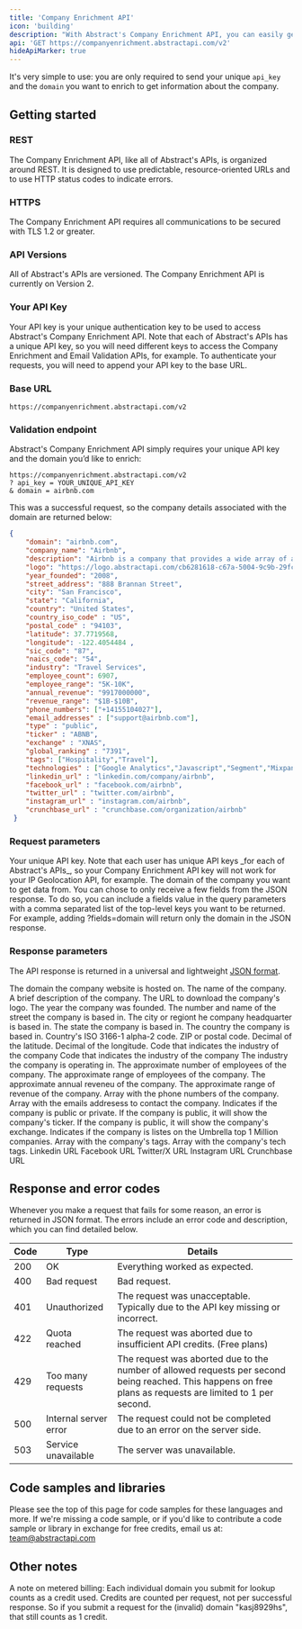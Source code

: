 ```yaml
---
title: 'Company Enrichment API'
icon: 'building'
description: "With Abstract's Company Enrichment API, you can easily get detailed information about any company domain."
api: 'GET https://companyenrichment.abstractapi.com/v2'
hideApiMarker: true
---
```


It's very simple to use: you are only required to send your unique `api_key` and the `domain` you want to enrich to get information about the company.

## Getting started

### REST

The Company Enrichment API, like all of Abstract's APIs, is organized around REST. It is designed to use predictable, resource-oriented URLs and to use HTTP status codes to indicate errors.

### HTTPS

The Company Enrichment API requires all communications to be secured with TLS 1.2 or greater.

### API Versions

All of Abstract's APIs are versioned. The Company Enrichment API is currently on Version 2.

### Your API Key

Your API key is your unique authentication key to be used to access Abstract's Company Enrichment API. Note that each of Abstract's APIs has a unique API key, so you will need different keys to access the Company Enrichment and Email Validation APIs, for example. To authenticate your requests, you will need to append your API key to the base URL.

### Base URL

```
https://companyenrichment.abstractapi.com/v2
```

### Validation endpoint

Abstract's Company Enrichment API simply requires your unique API key and the domain you’d like to enrich:

```
https://companyenrichment.abstractapi.com/v2
? api_key = YOUR_UNIQUE_API_KEY
& domain = airbnb.com
```

This was a successful request, so the company details associated with the domain are returned below:

<ResponseExample>

```json
{
  	"domain": "airbnb.com",
    "company_name": "Airbnb",
    "description": "Airbnb is a company that provides a wide array of accommodations for every type of traveler. With over 7 million vacation rentals and 2 million top-rated guest favorites across more than 220 countries and regions, Airbnb offers a unique and diverse selection of stays worldwide.",
    "logo": "https://logo.abstractapi.com/cb6281618-c67a-5004-9c9b-29fc2245a4f7_-airbnb.png",
    "year_founded": "2008",
    "street_address": "888 Brannan Street", 
    "city": "San Francisco",
    "state": "California",
    "country": "United States",
    "country_iso_code" : "US", 
    "postal_code" : "94103",
    "latitude": 37.7719568,
    "longitude": -122.4054484 ,
    "sic_code": "87",
    "naics_code": "54",
    "industry": "Travel Services",
    "employee_count": 6907,
    "employee_range": "5K-10K",
    "annual_revenue": "9917000000",
    "revenue_range": "$1B-$10B",
    "phone_numbers": ["+14155104027"],
    "email_addresses" : ["support@airbnb.com"],
    "type" : "public",
    "ticker" : "ABNB",
    "exchange" : "XNAS",
    "global_ranking" : "7391",
    "tags": ["Hospitality","Travel"],
    "technologies" : ["Google Analytics","Javascript","Segment","Mixpanel","Branch","Salesforce","New Relic","Facebook Pixel"],
    "linkedin_url" : "linkedin.com/company/airbnb",
    "facebook_url" : "facebook.com/airbnb",
    "twitter_url" : "twitter.com/airbnb",
    "instagram_url" : "instagram.com/airbnb",
    "crunchbase_url" : "crunchbase.com/organization/airbnb"
 }
```

</ResponseExample>

### Request parameters

<ParamField query="api_key" type="String" required>
  Your unique API key. Note that each user has unique API keys _for each of
  Abstract's APIs_, so your Company Enrichment API key will not work for your IP
  Geolocation API, for example.
</ParamField>

<ParamField query="domain" type="String" required>
  The domain of the company you want to get data from.
</ParamField>

<ParamField query="fields" type="String">
  You can chose to only receive a few fields from the JSON response. To do so, you can include a fields value in the query parameters with a comma separated list of the top-level keys you want to be returned. For example, adding ?fields=domain will return only the domain in the JSON response.
</ParamField>

### Response parameters

The API response is returned in a universal and lightweight [JSON format](https://www.json.org/json-en.html).

<ResponseField name="domain" type="String">
  The domain the company website is hosted on.
</ResponseField>

<ResponseField name="company_name" type="String">
  The name of the company.
</ResponseField>

<ResponseField name="description" type="String">
  A brief description of the company.
</ResponseField>

<ResponseField name="logo" type="String">
  The URL to download the company's logo.
</ResponseField>

<ResponseField name="year_founded" type="String">
  The year the company was founded.
</ResponseField>

<ResponseField name="street_address" type="String">
  The number and name of the street the company is based in.
</ResponseField>

<ResponseField name="city" type="String">
  The city or regiont he company headquarter is based in.
</ResponseField>

<ResponseField name="state" type="String">
  The state the company is based in.
</ResponseField>

<ResponseField name="country" type="String">
  The country the company is based in.
</ResponseField>

<ResponseField name="country_iso_code" type="String">
  Country's ISO 3166-1 alpha-2 code.
</ResponseField>

<ResponseField name="postal_code" type="String">
  ZIP or postal code.
</ResponseField>

<ResponseField name="latitude" type="Float">
  Decimal of the latitude.
</ResponseField>

<ResponseField name="longitude" type="Float">
  Decimal of the longitude.
</ResponseField>

<ResponseField name="sic_code" type="String">
  Code that indicates the industry of the company
</ResponseField>

<ResponseField name="naics_code" type="String">
   Code that indicates the industry of the company
</ResponseField>

<ResponseField name="industry" type="String">
  The industry the company is operating in.
</ResponseField>

<ResponseField name="employee_count" type="String">
  The approximate number of employees of the company.
</ResponseField>

<ResponseField name="employee_range" type="String">
  The approximate range of employees of the company.
</ResponseField>

<ResponseField name="annual_revenue" type="String">
  The approximate annual reveneu of the company.
</ResponseField>

<ResponseField name="revenue_range" type="String">
  The approximate range of revenue of the company.
</ResponseField>

<ResponseField name="phone_numbers" type="Array">
  Array with the phone numbers of the company. 
</ResponseField>

<ResponseField name="email_addresses" type="Array">
  Array with the emails addresess to contact the company. 
</ResponseField>

<ResponseField name="type" type="String">
  Indicates if the company is public or private. 
</ResponseField>

<ResponseField name="ticker" type="String">
  If the company is public, it will show the company's ticker. 
</ResponseField>

<ResponseField name="exchange" type="String">
  If the company is public, it will show the company's exchange. 
</ResponseField>

<ResponseField name="global_ranking" type="String">
  Indicates if the company is listes on the Umbrella top 1 Million companies. 
</ResponseField>

<ResponseField name="tags" type="Array">
  Array with the company's tags. 
</ResponseField>

<ResponseField name="technologies" type="Array">
  Array with the company's tech tags. 
</ResponseField>

<ResponseField name="linkedin_url" type="String">
  Linkedin URL
</ResponseField>

<ResponseField name="facebook_url" type="String">
  Facebook URL
</ResponseField>

<ResponseField name="twitter_url" type="String">
  Twitter/X URL 
</ResponseField>

<ResponseField name="instagram_url" type="String">
  Instagram URL
</ResponseField>

<ResponseField name="crunchbase_url" type="String">
  Crunchbase URL
</ResponseField>

## Response and error codes

Whenever you make a request that fails for some reason, an error is returned in JSON format. The errors include an error code and description, which you can find detailed below.

| Code        | Type                    | Details                                                                                                                                                     |
| ----------- | ----------------------- | ----------------------------------------------------------------------------------------------------------------------------------------------------------- |
| 200         | OK                      | Everything worked as expected.                                                                                                                              |
| 400         | Bad request	            | Bad request.                                                                                                                                                |
| 401         | Unauthorized            | The request was unacceptable. Typically due to the API key missing or incorrect.                                                                            |
| 422         | Quota reached	          | The request was aborted due to insufficient API credits. (Free plans)                                                                                     |
| 429         | Too many requests       | The request was aborted due to the number of allowed requests per second being reached. This happens on free plans as requests are limited to 1 per second. |
| 500         | Internal server error	  | The request could not be completed due to an error on the server side.                                                                                      |
| 503         | Service unavailable	    | The server was unavailable.                                                                                                                                 |

## Code samples and libraries

Please see the top of this page for code samples for these languages and more. If we're missing a code sample, or if you'd like to contribute a code sample or library in exchange for free credits, email us at: team@abstractapi.com

## Other notes

A note on metered billing: Each individual domain you submit for lookup counts as a credit used. Credits are counted per request, not per successful response. So if you submit a request for the (invalid) domain "kasj8929hs", that still counts as 1 credit.
